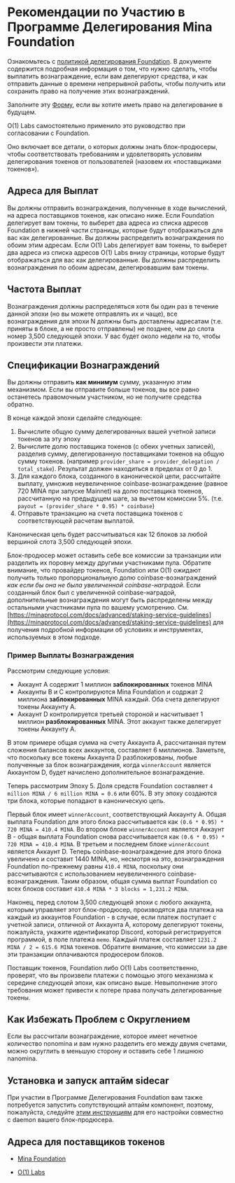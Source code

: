 
# Рекомендации по Участию в Программе Делегирования Mina Foundation

Ознакомьтесь с [политикой делегирования Foundation](https://minaprotocol.com/blog/mina-foundation-delegation-policy). В документе содержится подробная информация о том, что нужно сделать, чтобы выплатить вознаграждение, если вам делегируют средства, и как отправить данные о времени непрерывной работы, чтобы получить или сохранить право на получение этих вознаграждений. 

Заполните эту [Форму](), если вы хотите иметь право на делегирование в будущем. 

O(1) Labs самостоятельно применило это руководство при согласовании с Foundation.

Оно включает все детали, о которых должны знать блок-продюсеры, чтобы соответствовать требованиям и удовлетворять условиям делегирования токенов от пользователей (назовем их «поставщиками токенов»). 

## Адреса для Выплат

Вы должны отправить вознаграждения, полученные в ходе вычислений, на адреса поставщиков токенов, как описано ниже. Если Foundation делегирует вам токены, то выберет два адреса из списка адресов Foundation в нижней части страницы, которые будут отображаться для вас как делегированные. Вы должны распределить вознаграждения по обоим этим адресам. Если O(1) Labs делегирует вам токены, то выберет два адреса из списка адресов O(1) Labs внизу страницы, которые будут отображаться для вас как делегированные. Вы должны распределить вознаграждения по обоим адресам, делегировавшим вам токены.

## Частота Выплат

Вознаграждения должны распределяться хотя бы один раз в течение данной эпохи (но вы можете отправлять их и чаще), все вознаграждения для эпохи N должны быть доставлены адресатам (т.е. приняты в блоке, а не просто отправлены) не позднее, чем до слота номер 3,500 следующей эпохи. У вас будет около недели на то, чтобы произвести эти платежи.

## Спецификации Вознаграждений

Вы должны отправить **как минимум** сумму, указанную этим механизмом. Если вы отправите больше токенов, вы все равно останетесь правомочным участником, но не получите средства обратно.

В конце каждой эпохи сделайте следующее:

1. Вычислите общую сумму делегированных вашей учетной записи токенов за эту эпоху
2. Вычислите долю поставщика токенов (с обеих учетных записей), разделив сумму, делегированную поставщиками токенов на общую сумму токенов. (например `provider_share = provider_delegation / total_stake`). Результат должен находиться в пределах от 0 до 1.
3. Для каждого блока, созданного в канонической цепи, рассчитайте выплату, умножив неувеличенное coinbase-вознаграждение (равное 720 MINA при запуске Mainnet) на долю поставщика токенов, рассчитанную на предыдущем шаге, за вычетом комиссии 5%. (т.е. `payout = (provider_share * 0.95) * coinbase`)
4. Отправьте транзакцию на счета поставщика токенов с соответствующей расчетам выплатой. 

Каноническая цепь будет рассчитываться как 12 блоков за любой вершиной слота 3,500 следующей эпохи. 

Блок-продюсер может оставить себе все комиссии за транзакции или разделить их поровну между другими участниками пула. Обратите внимание, что провайдер токенов, Foundation или O(1) ожидают получить только пропорциональную долю coinbase-вознаграждений *как если бы она не была увеличенной coinbase-наградой*. Если созданный блок был с увеличенной coinbase-наградой, дополнительные вознаграждения могут быть распределены между остальными участниками пула по вашему усмотрению. См. [https://minaprotocol.com/docs/advanced/staking-service-guidelines](https://minaprotocol.com/docs/advanced/staking-service-guidelines) для получения подробной информации об условиях и инструментах, используемых в этом подходе.

### Пример Выплаты Вознаграждения

Рассмотрим следующие условия:

- Аккаунт A содержит 1 миллион **заблокированных** токенов MINA
- Аккаунты B и C контролируются Mina Foundation и содржат 2 миллиона **заблокированных** MINA каждый. Оба счета делегируют токены Аккаунту A.
- Аккаунт D контролируется третьей стороной и насчитывает 1 миллион **разблокированных** MINA. Этот аккаунт также делегирует токены Аккаунту A.

В этом примере общая сумма на счету Аккаунта A, рассчитанная путем сложения балансов всех аккаунтов, составляет 6 миллионов. Заметьте, что поскольку все токены Аккаунта D разблокированы, любые полученные за блок вознаграждения, когда `winnerAccount` является Аккаунтом D, будет начислено дополнительное вознаграждение.
 
Теперь рассмотрим Эпоху 5. Доля средств Foundation составляет `4 million MINA / 6 million MINA = 0.6` или 60%. В эту эпоху создаются три блока, которые попадают в каноническую цепь. 

Первый блок имеет `winnerAccount`, соответствующий Аккаунту A. Общая выплата Foundation для этого блока рассчитывается как `(0.6 * 0.95) * 720 MINA = 410.4 MINA`. Во втором блоке `winnerAccount` является Аккаунт В - общая выплата Foundation снова рассчитывается как `(0.6 * 0.95) * 720 MINA = 410.4 MINA`. В третьем и последнем блоке `winnerAccount` является Аккаунт D. Теперь coinbase-вознаграждение для этого блока увеличено и составит 1440 MINA, но, несмотря на это, вознаграждения Foundation по-прежнему равны `410.4 MINA`, поскольку они рассчитываются с использованием неувеличенного coinbase-вознаграждения. Таким образом, общая сумма выплат Foundation со всех блоков составит `410.4 MINA * 3 blocks = 1,231.2 MINA`.

Наконец, перед слотом 3,500 следующей эпохи с любого аккаунта, которым управляет этот блок-продюсер, производятся два платежа на каждый из аккаунтов Foundation - в случае, если платеж поступает с учетной записи, отличной от Аккаунта A, которому делегируют токены, пожалуйста, укажите идентификатор Discord, который регистрируется программой, в поле платежа `memo`. Каждый платеж составляет `1231.2 MINA / 2 = 615.6 MINA` токенов. Обратите внимание, что комиссии за две эти транзакции оплачиваются продюсером блоков.

Поставщик токенов, Foundation либо O(1) Labs соответственно, проверят, что вы произвели платежи с помощью этого механизма к середине следующей эпохи, как описано выше. Невыполнение этого требования может привести к потере права получать делегированные токены.

## Как Избежать Проблем с Округлением

Если вы рассчитали вознаграждение, которое имеет нечетное количество nonomina и вам нужно разделить его между двумя счетами, можно округлить в меньшую сторону и оставить себе 1 лишнюю  nanomina.

## Установка и запуск аптайм sidecar

При участии в Программе Делегирования Foundation вам также потребуется запустить сопутствующий аптайм компонент, поэтому, пожалуйста, следуйте [этим инструкциям](/docs/advanced/node-status) для его настройки совместно с daemon вашего блок-продюсера.

## Адреса для поставщиков токенов

* [Mina Foundation](/static/Mina_Foundation_Addresses.csv)

* [O(1) Labs](/static/O1_Labs_addresses.csv)


